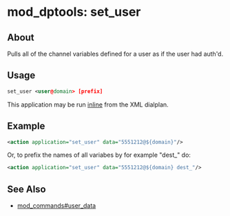 
# mod_dptools: set_user 

 

## About

Pulls all of the channel variables defined for a user as if the user had auth'd.


## Usage

```xml
set_user <user@domain> [prefix]
```

This application may be run [inline](./6586667.mdx#about) from the XML dialplan.

## Example

```xml
<action application="set_user" data="5551212@${domain}"/> 
```

Or, to prefix the names of all variabes by for example "dest\_" do:

```xml
<action application="set_user" data="5551212@${domain} dest_"/>
```

## See Also

* [mod\_commands#user\_data](../mod_commands_1966741.mdx#command-2)


